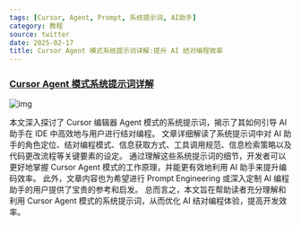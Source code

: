 ```yaml
---
tags: [Cursor, Agent, Prompt, 系统提示词, AI助手]
category: 教程
source: twitter
date: 2025-02-17
title: Cursor Agent 模式系统提示词详解:提升 AI 结对编程效率
---
```


### [Cursor Agent 模式系统提示词详解](https://twitter-thread.com/t/1890234421783196150)

![img](https://img.mengpeng.tech/i/2025/02/17/67b2c8809c98b.webp)

本文深入探讨了 Cursor 编辑器 Agent 模式的系统提示词，揭示了其如何引导 AI 助手在 IDE 中高效地与用户进行结对编程。  文章详细解读了系统提示词中对 AI 助手的角色定位、结对编程模式、信息获取方式、工具调用规范、信息检索策略以及代码更改流程等关键要素的设定。  通过理解这些系统提示词的细节，开发者可以更好地掌握 Cursor Agent 模式的工作原理，并能更有效地利用 AI 助手来提升编码效率。  此外，文章内容也为希望进行 Prompt Engineering 或深入定制 AI 编程助手的用户提供了宝贵的参考和启发。  总而言之，本文旨在帮助读者充分理解和利用 Cursor Agent 模式的系统提示词，从而优化 AI 结对编程体验，提高开发效率。 